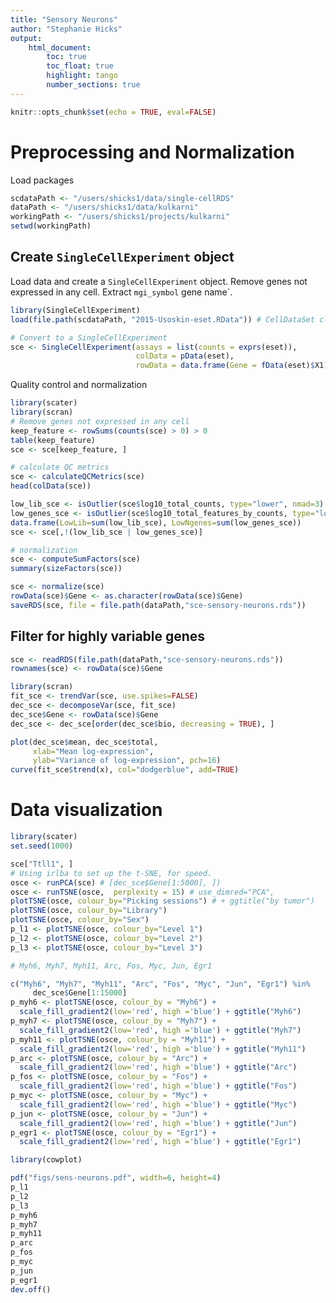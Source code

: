 ```yaml
---
title: "Sensory Neurons"
author: "Stephanie Hicks"
output: 
    html_document:
        toc: true
        toc_float: true
        highlight: tango
        number_sections: true
---
```


```r
knitr::opts_chunk$set(echo = TRUE, eval=FALSE)
```

# Preprocessing and Normalization

Load packages
```r
scdataPath <- "/users/shicks1/data/single-cellRDS" 
dataPath <- "/users/shicks1/data/kulkarni"
workingPath <- "/users/shicks1/projects/kulkarni"
setwd(workingPath)
```

## Create `SingleCellExperiment` object


Load data and create a `SingleCellExperiment` object. 
Remove genes not expressed in any cell. Extract `mgi_symbol` 
gene name`. 
```r
library(SingleCellExperiment)
load(file.path(scdataPath, "2015-Usoskin-eset.RData")) # CellDataSet class in monocle

# Convert to a SingleCellExperiment
sce <- SingleCellExperiment(assays = list(counts = exprs(eset)), 
                            colData = pData(eset), 
                            rowData = data.frame(Gene = fData(eset)$X1))
```

Quality control and normalization

```r
library(scater)
library(scran)
# Remove genes not expressed in any cell
keep_feature <- rowSums(counts(sce) > 0) > 0
table(keep_feature)
sce <- sce[keep_feature, ]

# calculate QC metrics
sce <- calculateQCMetrics(sce)
head(colData(sce))

low_lib_sce <- isOutlier(sce$log10_total_counts, type="lower", nmad=3)
low_genes_sce <- isOutlier(sce$log10_total_features_by_counts, type="lower", nmad=3)
data.frame(LowLib=sum(low_lib_sce), LowNgenes=sum(low_genes_sce))
sce <- sce[,!(low_lib_sce | low_genes_sce)]

# normalization 
sce <- computeSumFactors(sce)
summary(sizeFactors(sce))

sce <- normalize(sce)
rowData(sce)$Gene <- as.character(rowData(sce)$Gene)
saveRDS(sce, file = file.path(dataPath,"sce-sensory-neurons.rds"))
```


## Filter for highly variable genes

```r
sce <- readRDS(file.path(dataPath,"sce-sensory-neurons.rds"))
rownames(sce) <- rowData(sce)$Gene
```

```r
library(scran)
fit_sce <- trendVar(sce, use.spikes=FALSE) 
dec_sce <- decomposeVar(sce, fit_sce)
dec_sce$Gene <- rowData(sce)$Gene
dec_sce <- dec_sce[order(dec_sce$bio, decreasing = TRUE), ]

plot(dec_sce$mean, dec_sce$total, 
     xlab="Mean log-expression", 
     ylab="Variance of log-expression", pch=16)
curve(fit_sce$trend(x), col="dodgerblue", add=TRUE)
```


# Data visualization

```r
library(scater)
set.seed(1000)

sce["Ttll1", ]
# Using irlba to set up the t-SNE, for speed.
osce <- runPCA(sce) # [dec_sce$Gene[1:5000], ])
osce <- runTSNE(osce,  perplexity = 15) # use_dimred="PCA", 
plotTSNE(osce, colour_by="Picking sessions") # + ggtitle("by tumor")
plotTSNE(osce, colour_by="Library")
plotTSNE(osce, colour_by="Sex")
p_l1 <- plotTSNE(osce, colour_by="Level 1")
p_l2 <- plotTSNE(osce, colour_by="Level 2")
p_l3 <- plotTSNE(osce, colour_by="Level 3")
```


```r
# Myh6, Myh7, Myh11, Arc, Fos, Myc, Jun, Egr1

c("Myh6", "Myh7", "Myh11", "Arc", "Fos", "Myc", "Jun", "Egr1") %in% 
     dec_sce$Gene[1:15000]
p_myh6 <- plotTSNE(osce, colour_by = "Myh6") + 
  scale_fill_gradient2(low='red', high ='blue') + ggtitle("Myh6")
p_myh7 <- plotTSNE(osce, colour_by = "Myh7") + 
  scale_fill_gradient2(low='red', high ='blue') + ggtitle("Myh7")
p_myh11 <- plotTSNE(osce, colour_by = "Myh11") + 
  scale_fill_gradient2(low='red', high ='blue') + ggtitle("Myh11")
p_arc <- plotTSNE(osce, colour_by = "Arc") + 
  scale_fill_gradient2(low='red', high ='blue') + ggtitle("Arc")
p_fos <- plotTSNE(osce, colour_by = "Fos") + 
  scale_fill_gradient2(low='red', high ='blue') + ggtitle("Fos")
p_myc <- plotTSNE(osce, colour_by = "Myc") + 
  scale_fill_gradient2(low='red', high ='blue') + ggtitle("Myc")
p_jun <- plotTSNE(osce, colour_by = "Jun") + 
  scale_fill_gradient2(low='red', high ='blue') + ggtitle("Jun")
p_egr1 <- plotTSNE(osce, colour_by = "Egr1") + 
  scale_fill_gradient2(low='red', high ='blue') + ggtitle("Egr1")

```

```r
library(cowplot)

pdf("figs/sens-neurons.pdf", width=6, height=4)
p_l1
p_l2
p_l3
p_myh6 
p_myh7 
p_myh11
p_arc
p_fos
p_myc
p_jun
p_egr1 
dev.off()
```

